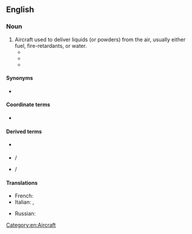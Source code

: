 {{also|airtanker}}
==English==

===Noun===
{{en-noun}}
# Aircraft used to deliver liquids (or powders) from the air, usually either fuel, fire-retardants, or water.
#* {{quote-text|en|year=1945|author=Sydney E. Veale|title=To-morrow's Airliners, Airways and Airports|page=254|passage=In this, the airliner made contact with an '''air tanker''' and "topped up" its incompletely filled tanks with fuel enough for the contemplated journey.}}
#* {{quote-text|en|year=1989|author=Julian Jay Savarin|title=Trophy|page=157|passage=Sometime later, they made a rendezvous with a Victor '''air tanker''' for a top-up of fuel and then resumed patrol while the tanker headed back.}}
#* {{quote-text|en|year=2002|author=Robert W. Klinoff|title=Introduction to Fire Protection|page=188|passage=If the only '''air tanker''' available is 300 miles away, it can still be over your fire in a fairly short period of time.}}

====Synonyms====
* {{l|en|AT}} {{q|abbreviation}}

====Coordinate terms====
* {{sense|firefighting}} {{l|en|waterbomber}}

====Derived terms====
{{sense|firefighting}}
* {{l|en|AT}} {{gloss|abbreviation}}
* {{l|en|large air tanker}} / {{l|en|LAT}}
* {{l|en|very large air tanker}} / {{l|en|VLAT}}

====Translations====
{{trans-top|aircraft used to deliver liquids (or powders) from the air}}
* French: {{t+|fr|avitailleur|m}}
* Italian: {{t|it|rifornitore|m}}, {{t+|it|aerocisterna|f}}
{{trans-mid}}
* Russian: {{t+|ru|самолёт-запра́вщик|m}}
{{trans-bottom}}

[[Category:en:Aircraft]]